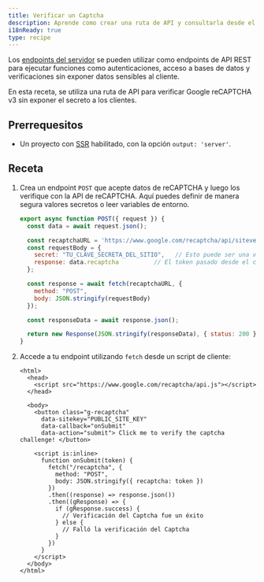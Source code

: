 ```yaml
---
title: Verificar un Captcha
description: Aprende como crear una ruta de API y consultarla desde el cliente.
i18nReady: true
type: recipe
---
```


Los [endpoints del servidor](/es/core-concepts/endpoints/#endpoints-del-servidor-rutas-de-api) se pueden utilizar como endpoints de API REST para ejecutar funciones como autenticaciones, acceso a bases de datos y verificaciones sin exponer datos sensibles al cliente.

En esta receta, se utiliza una ruta de API para verificar Google reCAPTCHA v3 sin exponer el secreto a los clientes.

## Prerrequesitos
- Un proyecto con [SSR](/es/guides/server-side-rendering/) habilitado, con la opción `output: 'server'`.

## Receta

1. Crea un endpoint `POST` que acepte datos de reCAPTCHA y luego los verifique con la API de reCAPTCHA. Aquí puedes definir de manera segura valores secretos o leer variables de entorno.

    ```js title="src/pages/recaptcha.js"
    export async function POST({ request }) {
      const data = await request.json();

      const recaptchaURL = 'https://www.google.com/recaptcha/api/siteverify';
      const requestBody = {
        secret: "TU_CLAVE_SECRETA_DEL_SITIO",   // Esto puede ser una variable de entorno
        response: data.recaptcha          // El token pasado desde el cliente
      };

      const response = await fetch(recaptchaURL, {
        method: "POST",
        body: JSON.stringify(requestBody)
      });

      const responseData = await response.json();

      return new Response(JSON.stringify(responseData), { status: 200 });
    }
    ```

2. Accede a tu endpoint utilizando `fetch` desde un script de cliente:

    ```astro title="src/pages/index.astro"
    <html>
      <head>
        <script src="https://www.google.com/recaptcha/api.js"></script>
      </head>

      <body>
        <button class="g-recaptcha" 
          data-sitekey="PUBLIC_SITE_KEY" 
          data-callback="onSubmit" 
          data-action="submit"> Click me to verify the captcha challenge! </button>

        <script is:inline>
          function onSubmit(token) {
            fetch("/recaptcha", {
              method: "POST",
              body: JSON.stringify({ recaptcha: token })
            })
            .then((response) => response.json())
            .then((gResponse) => {
              if (gResponse.success) {
                // Verificación del Captcha fue un éxito
              } else {
                // Falló la verificación del Captcha
              }
            })
          }
        </script>
      </body>
    </html>
    ```